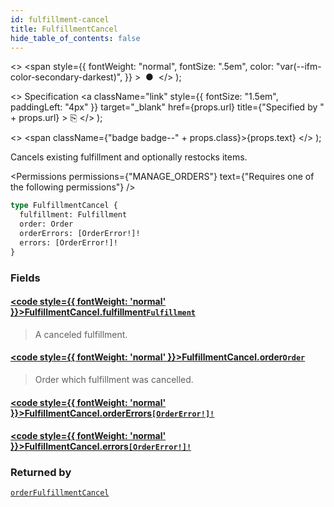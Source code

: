 ```yaml
---
id: fulfillment-cancel
title: FulfillmentCancel
hide_table_of_contents: false
---
```


  <>
    <span
      style={{
        fontWeight: "normal",
        fontSize: ".5em",
        color: "var(--ifm-color-secondary-darkest)",
      }}
    >
      &nbsp;●&nbsp;
    </span>
  </>
);

  <>
    Specification
    <a
      className="link"
      style={{ fontSize: "1.5em", paddingLeft: "4px" }}
      target="\_blank"
      href={props.url}
      title={"Specified by " + props.url}
    >
      ⎘
    </a>
  </>
);

  <>
    <span className={"badge badge--" + props.class}>{props.text}</span>
  </>
);

Cancels existing fulfillment and optionally restocks items.

<Permissions
  permissions={"MANAGE_ORDERS"}
  text={"Requires one of the following permissions"}
/>

```graphql
type FulfillmentCancel {
  fulfillment: Fulfillment
  order: Order
  orderErrors: [OrderError!]!
  errors: [OrderError!]!
}
```

### Fields

#### [<code style={{ fontWeight: 'normal' }}>FulfillmentCancel.<b>fulfillment</b></code>](#)<Bullet />[`Fulfillment`](../../../api-reference/orders/objects/fulfillment) <Badge class="secondary" text="object"/>

> A canceled fulfillment.

#### [<code style={{ fontWeight: 'normal' }}>FulfillmentCancel.<b>order</b></code>](#)<Bullet />[`Order`](../../../api-reference/orders/objects/order) <Badge class="secondary" text="object"/>

> Order which fulfillment was cancelled.

#### [<code style={{ fontWeight: 'normal' }}>FulfillmentCancel.<b>orderErrors</b></code>](#)<Bullet />[`[OrderError!]!`](../../../api-reference/orders/objects/order-error) <Badge class="secondary" text="non-null"/> <Badge class="secondary" text="object"/>

>

#### [<code style={{ fontWeight: 'normal' }}>FulfillmentCancel.<b>errors</b></code>](#)<Bullet />[`[OrderError!]!`](../../../api-reference/orders/objects/order-error) <Badge class="secondary" text="non-null"/> <Badge class="secondary" text="object"/>

>

### Returned by

[`orderFulfillmentCancel`](../../../api-reference/orders/mutations/order-fulfillment-cancel) <Badge class="secondary" text="mutation"/>

